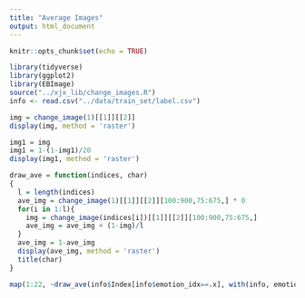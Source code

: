 ```yaml
---
title: "Average Images"
output: html_document
---
```


```r
knitr::opts_chunk$set(echo = TRUE)
```

```r
library(tidyverse)
library(ggplot2)
library(EBImage)
source("../xjx_lib/change_images.R")
info <- read.csv("../data/train_set/label.csv")
```

```r
img = change_image(1)[[1]][[2]]
display(img, method = 'raster')
```

```r
img1 = img
img1 = 1-(1-img1)/20
display(img1, method = 'raster')
```

```r
draw_ave = function(indices, char)
{
  l = length(indices)
  ave_img = change_image(1)[[1]][[2]][100:900,75:675,] * 0
  for(i in 1:l){
    img = change_image(indices[i])[[1]][[2]][100:900,75:675,]
    ave_img = ave_img + (1-img)/l
  }
  ave_img = 1-ave_img
  display(ave_img, method = 'raster')
  title(char)
}
```

```r
map(1:22, ~draw_ave(info$Index[info$emotion_idx==.x], with(info, emotion_cat %>% unique)[.x]))
```









